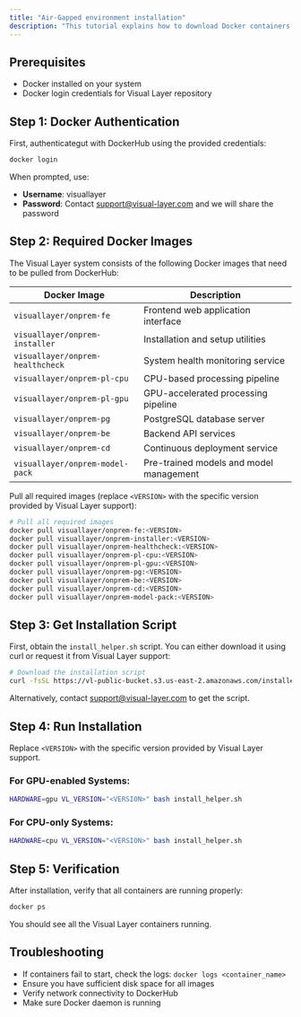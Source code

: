 ```yaml
---
title: "Air-Gapped environment installation"
description: "This tutorial explains how to download Docker containers from DockerHub and install the Visual Layer system in isolated, air-gapped environments"
---
```


## Prerequisites

- Docker installed on your system
- Docker login credentials for Visual Layer repository

## Step 1: Docker Authentication

First, authenticategut with DockerHub using the provided credentials:

```bash
docker login
```

When prompted, use:
- **Username**: visuallayer
- **Password**: Contact [support@visual-layer.com](mailto:support@visual-layer.com) and we will share the password

## Step 2: Required Docker Images

The Visual Layer system consists of the following Docker images that need to be pulled from DockerHub:

| Docker Image | Description |
|--------------|-------------|
| `visuallayer/onprem-fe` | Frontend web application interface |
| `visuallayer/onprem-installer` | Installation and setup utilities |
| `visuallayer/onprem-healthcheck` | System health monitoring service |
| `visuallayer/onprem-pl-cpu` | CPU-based processing pipeline |
| `visuallayer/onprem-pl-gpu` | GPU-accelerated processing pipeline |
| `visuallayer/onprem-pg` | PostgreSQL database server |
| `visuallayer/onprem-be` | Backend API services |
| `visuallayer/onprem-cd` | Continuous deployment service |
| `visuallayer/onprem-model-pack` | Pre-trained models and model management |

Pull all required images (replace `<VERSION>` with the specific version provided by Visual Layer support):

```bash
# Pull all required images
docker pull visuallayer/onprem-fe:<VERSION>
docker pull visuallayer/onprem-installer:<VERSION>
docker pull visuallayer/onprem-healthcheck:<VERSION>
docker pull visuallayer/onprem-pl-cpu:<VERSION>
docker pull visuallayer/onprem-pl-gpu:<VERSION>
docker pull visuallayer/onprem-pg:<VERSION>
docker pull visuallayer/onprem-be:<VERSION>
docker pull visuallayer/onprem-cd:<VERSION>
docker pull visuallayer/onprem-model-pack:<VERSION>
```

## Step 3: Get Installation Script

First, obtain the `install_helper.sh` script. You can either download it using curl or request it from Visual Layer support:

```bash
# Download the installation script
curl -fsSL https://vl-public-bucket.s3.us-east-2.amazonaws.com/installer/new/install_helper.sh -o install_helper.sh
```

Alternatively, contact [support@visual-layer.com](mailto:support@visual-layer.com) to get the script.

## Step 4: Run Installation

Replace `<VERSION>` with the specific version provided by Visual Layer support.

### For GPU-enabled Systems:
```bash
HARDWARE=gpu VL_VERSION="<VERSION>" bash install_helper.sh
```

### For CPU-only Systems:
```bash
HARDWARE=cpu VL_VERSION="<VERSION>" bash install_helper.sh
```

## Step 5: Verification

After installation, verify that all containers are running properly:

```bash
docker ps
```

You should see all the Visual Layer containers running.

## Troubleshooting

- If containers fail to start, check the logs: `docker logs <container_name>`
- Ensure you have sufficient disk space for all images
- Verify network connectivity to DockerHub
- Make sure Docker daemon is running